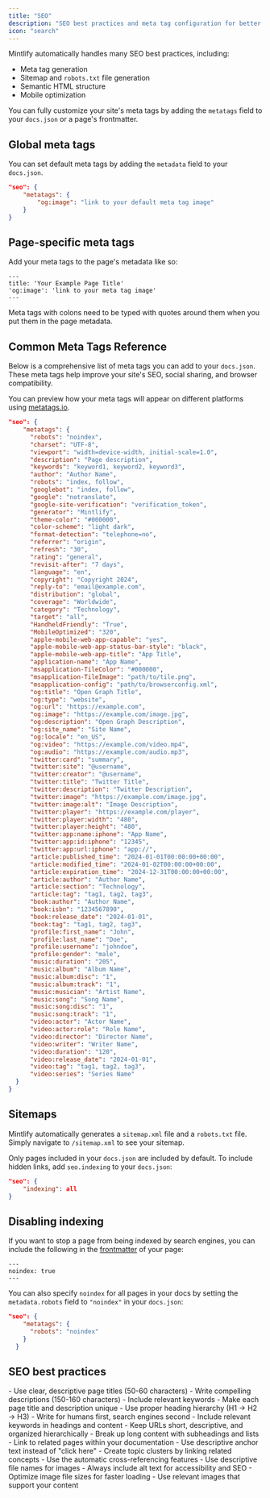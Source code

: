 ```yaml
---
title: "SEO"
description: "SEO best practices and meta tag configuration for better search visibility"
icon: "search"
---
```


Mintlify automatically handles many SEO best practices, including:

- Meta tag generation
- Sitemap and `robots.txt` file generation
- Semantic HTML structure
- Mobile optimization

You can fully customize your site's meta tags by adding the `metatags` field to your `docs.json` or a page's frontmatter.

## Global meta tags

You can set default meta tags by adding the `metadata` field to your `docs.json`.

```json
"seo": {
    "metatags": {
        "og:image": "link to your default meta tag image"
    }
}
```

## Page-specific meta tags

Add your meta tags to the page's metadata like so:

```mdx
---
title: 'Your Example Page Title'
'og:image': 'link to your meta tag image'
---
```

<Warning>
  Meta tags with colons need to be typed with quotes around them when you put them in the page metadata.
</Warning>

## Common Meta Tags Reference
Below is a comprehensive list of meta tags you can add to your `docs.json`. These meta tags help improve your site's SEO, social sharing, and browser compatibility.

You can preview how your meta tags will appear on different platforms using [metatags.io](https://metatags.io/).

```json expandable
"seo": {
    "metatags": {
      "robots": "noindex",
      "charset": "UTF-8",
      "viewport": "width=device-width, initial-scale=1.0",
      "description": "Page description",
      "keywords": "keyword1, keyword2, keyword3",
      "author": "Author Name",
      "robots": "index, follow",
      "googlebot": "index, follow",
      "google": "notranslate",
      "google-site-verification": "verification_token",
      "generator": "Mintlify",
      "theme-color": "#000000",
      "color-scheme": "light dark",
      "format-detection": "telephone=no",
      "referrer": "origin",
      "refresh": "30",
      "rating": "general",
      "revisit-after": "7 days",
      "language": "en",
      "copyright": "Copyright 2024",
      "reply-to": "email@example.com",
      "distribution": "global",
      "coverage": "Worldwide",
      "category": "Technology",
      "target": "all",
      "HandheldFriendly": "True",
      "MobileOptimized": "320",
      "apple-mobile-web-app-capable": "yes",
      "apple-mobile-web-app-status-bar-style": "black",
      "apple-mobile-web-app-title": "App Title",
      "application-name": "App Name",
      "msapplication-TileColor": "#000000",
      "msapplication-TileImage": "path/to/tile.png",
      "msapplication-config": "path/to/browserconfig.xml",
      "og:title": "Open Graph Title",
      "og:type": "website",
      "og:url": "https://example.com",
      "og:image": "https://example.com/image.jpg",
      "og:description": "Open Graph Description",
      "og:site_name": "Site Name",
      "og:locale": "en_US",
      "og:video": "https://example.com/video.mp4",
      "og:audio": "https://example.com/audio.mp3",
      "twitter:card": "summary",
      "twitter:site": "@username",
      "twitter:creator": "@username",
      "twitter:title": "Twitter Title",
      "twitter:description": "Twitter Description",
      "twitter:image": "https://example.com/image.jpg",
      "twitter:image:alt": "Image Description",
      "twitter:player": "https://example.com/player",
      "twitter:player:width": "480",
      "twitter:player:height": "480",
      "twitter:app:name:iphone": "App Name",
      "twitter:app:id:iphone": "12345",
      "twitter:app:url:iphone": "app://",
      "article:published_time": "2024-01-01T00:00:00+00:00",
      "article:modified_time": "2024-01-02T00:00:00+00:00",
      "article:expiration_time": "2024-12-31T00:00:00+00:00",
      "article:author": "Author Name",
      "article:section": "Technology",
      "article:tag": "tag1, tag2, tag3",
      "book:author": "Author Name",
      "book:isbn": "1234567890",
      "book:release_date": "2024-01-01",
      "book:tag": "tag1, tag2, tag3",
      "profile:first_name": "John",
      "profile:last_name": "Doe",
      "profile:username": "johndoe",
      "profile:gender": "male",
      "music:duration": "205",
      "music:album": "Album Name",
      "music:album:disc": "1",
      "music:album:track": "1",
      "music:musician": "Artist Name",
      "music:song": "Song Name",
      "music:song:disc": "1",
      "music:song:track": "1",
      "video:actor": "Actor Name",
      "video:actor:role": "Role Name",
      "video:director": "Director Name",
      "video:writer": "Writer Name",
      "video:duration": "120",
      "video:release_date": "2024-01-01",
      "video:tag": "tag1, tag2, tag3",
      "video:series": "Series Name"
  }
}
```

## Sitemaps

Mintlify automatically generates a `sitemap.xml` file and a `robots.txt` file. Simply navigate to `/sitemap.xml` to see your sitemap.

Only pages included in your `docs.json` are included by default. To include hidden links, add `seo.indexing` to your `docs.json`:

```json
"seo": {
    "indexing": all
}
```

## Disabling indexing

If you want to stop a page from being indexed by search engines, you can include the following in the [frontmatter](pages) of your page:

```
---
noindex: true
---
```

You can also specify `noindex` for all pages in your docs by setting the `metadata.robots` field to `"noindex"` in your `docs.json`:

```json
"seo": {
    "metatags": {
      "robots": "noindex"
    }
  }
```

## SEO best practices

<AccordionGroup>
<Accordion title="Write descriptive titles and descriptions">
- Use clear, descriptive page titles (50-60 characters)
- Write compelling descriptions (150-160 characters) 
- Include relevant keywords
- Make each page title and description unique
</Accordion>

<Accordion title="Optimize your content structure">
- Use proper heading hierarchy (H1 → H2 → H3)
- Write for humans first, search engines second
- Include relevant keywords in headings and content
- Keep URLs short, descriptive, and organized hierarchically
- Break up long content with subheadings and lists
</Accordion>

<Accordion title="Internal linking strategy">
- Link to related pages within your documentation
- Use descriptive anchor text instead of "click here"
- Create topic clusters by linking related concepts
- Use the automatic cross-referencing features
</Accordion>

<Accordion title="Image SEO">
- Use descriptive file names for images
- Always include alt text for accessibility and SEO
- Optimize image file sizes for faster loading
- Use relevant images that support your content
</Accordion>
</AccordionGroup>
